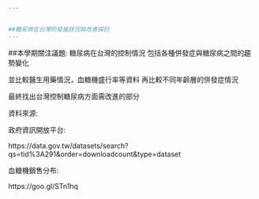 ---


##糖尿病在台灣的發展狀況與改善探討
---





##本學期關注議題: 
糖尿病在台灣的控制情況 包括各種併發症與糖尿病之間的趨勢變化 

並比較醫生用藥情況，血糖機盛行率等資料 再比較不同年齡層的併發症情況

最終找出台灣控制糖尿病方面需改進的部分

資料來源:

政府資訊開放平台:

https://data.gov.tw/datasets/search?qs=tid%3A291&order=downloadcount&type=dataset

血糖機銷售分布:

https://goo.gl/STn1hq